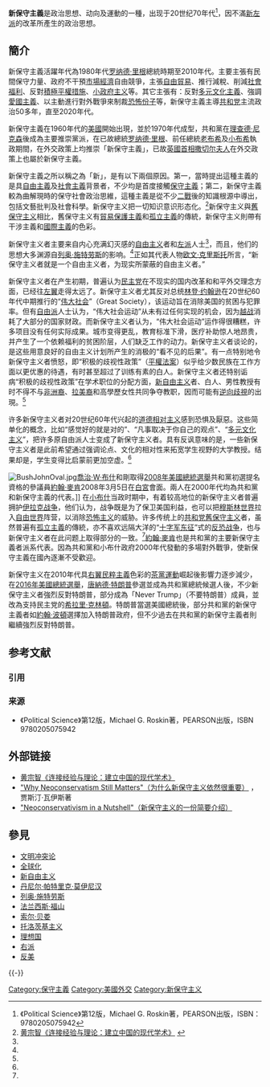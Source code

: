 {{noteTA
|1=zh:罗纳德·威尔逊·里根;zh-hans:罗纳德·威尔逊·里根;zh-hk:朗奴·列根;zh-tw:隆納·威爾森·雷根;
|2=zh:布什;zh-hans:布什;zh-hk:布殊;zh-tw:布希;
|3=zh-hans:撒切尔; zh-tw:柴契爾; zh-hk:戴卓爾;
}}

{{Conservatism}}

'''新保守主義'''是政治思想、动向及運動的一種，出现于20世纪70年代<ref name="#1">《Political Science》第12版，Michael G. Roskin著，PEARSON出版，ISBN：9780205075942</ref>，因不滿[[新左翼|新左派]]的改革所產生的政治思想。

== 簡介 ==
新保守主義活躍年代為1980年代[[罗纳德·里根|罗纳德·里根]]總統時期至2010年代。主要主張有民間保守力量、政府不干預[[市場經濟|市場經濟]]自由競爭，主張[[自由貿易|自由貿易]]、推行減稅、削減[[社會福利|社會福利]]、反對[[積極平權措施|積極平權措施]]、[[小政府主义|小政府主义]]等。其它主張有：反對[[多元文化主義|多元文化主義]]、強調[[愛國主義|愛國主義]]、以主動進行對外戰爭來制裁[[恐怖份子|恐怖份子]]等，新保守主義主導[[共和党_(美国)|共和党]]主流政治50多年，直至2020年代。

新保守主義在1960年代的[[美國|美國]]開始出現，並於1970年代成型，共和黨在[[理查德·尼克森|理查德·尼克森]]後成為主要推崇黨派，在已故總統[[罗纳德·里根|罗纳德·里根]]、前任總統[[老布希|老布希]]及[[小布希|小布希]]執政期間，在外交政策上均推崇「新保守主義」，已故[[英國首相|英國首相]][[玛格丽特·撒切尔|撒切尔夫人]]在外交政策上也屬於新保守主義。

新保守主義之所以稱之為「新」，是有以下兩個原因。第一，當時提出這種主義的是具[[自由主義|自由主義]]及[[社會主義|社會主義]]背景者，不少均是首度接觸[[保守主義|保守主義]]；第二，新保守主義較為曲解現時的保守社會政治思維，這種主義是從不少[[二戰|二戰]]後的知識根源中導出，包括文藝批判及社會科學。新保守主义把一切知识意识形态化。<ref name="#2">[http://www.opentimes.cn/bencandy.php?fid=126&aid=1169 黄宗智《连接经验与理论：建立中国的现代学术》] {{webarchive|url=https://web.archive.org/web/20160817052554/http://www.opentimes.cn/bencandy.php?fid=126&aid=1169 |date=2016-08-17 }}</ref>新保守主义與[[舊保守主义|舊保守主义]]相比，舊保守主义有[[貿易保護主義|貿易保護主義]]和[[孤立主義|孤立主義]]的傳統，新保守主义則帶有干涉主義和[[國際主義|國際主義]]的色彩。

新保守主义者主要来自内心充满幻灭感的[[自由主义|自由主义]]者和[[左派|左派]]人士<ref name="#1"/>，而且，他们的思想大多渊源自[[列奥·施特劳斯|列奥·施特劳斯]]的影响。<ref name="#2"/>正如其代表人物[[欧文·克里斯托|欧文·克里斯托]]所言，“新保守主义者就是一个自由主义者，为现实所蒙蔽的自由主义者。” 

新保守主义者在产生初期，普遍认为[[民主党_(美国)|民主党]]在不现实的国内改革和和平外交理念方面，已经往[[左翼|左翼]]走得太远了。新保守主义者尤其反对总统[[林登·约翰逊|林登·约翰逊]]在20世纪60年代中期推行的“[[伟大社会|伟大社会]]”（Great Society），该运动旨在消除美国的贫困与犯罪率。但有[[社会自由主义|自由派]]人士认为，“伟大社会运动”从未有过任何实现的机会，因为[[越战|越战]]消耗了大部分的国家财政。而新保守主义者认为，“伟大社会运动”运作得很糟糕，许多项目没有任何实际成果。城市变得更乱，教育标准下滑，医疗补助惊人地昂贵，并产生了一个依赖福利的贫困阶层，人们缺乏工作的动力。新保守主义者谈论的，是这些用意良好的自由主义计划所产生的消极的“看不见的后果”。有一点特别地令新保守主义者愤怒，即“积极的歧视性政策”（[[平權法案|平權法案]]）似乎给少数民族在工作方面以更优惠的待遇，有时甚至超过了训练有素的白人。新保守主义者还特别诟病“积极的歧视性政策”在学术职位的分配方面，[[新自由主义|新自由主义]]者、白人、男性教授有时不得不与[[非洲裔美國人|非洲裔]]、[[拉丁裔美國人|拉美裔]]和高學歷女性共同争夺教职，因而可能有[[逆向歧視|逆向歧視]]的出現。<ref name="#1"/>

许多新保守主义者对20世纪60年代兴起的[[道德相对主义|道德相对主义]]感到恐惧及厭惡。这些简单化的概念，比如“感觉好的就是对的”、“凡事取决于你自己的观点”、“[[多元文化主义|多元文化主义]]”，把许多原自由派人士变成了新保守主义者。具有反讽意味的是，一些新保守主义者是此前希望通过强调论点、文化的相对性来拓宽学生视野的大学教授。结果却是，学生变得比启蒙前更加空虚。<ref name="#1"/>

[[File:BushJohnOval.jpg|thumb]][[喬治·W·布什|喬治·W·布什]]和剛取得[[2008年美國總統選舉|2008年美國總統選舉]]共和黨初選提名資格的參議員[[約翰·麥肯|約翰·麥肯]]2008年3月5日在[[白宮|白宮]]會面。兩人在2000年代均為共和黨和新保守主義的代表。]]
在[[乔治·沃克·布什|小布什]]当政时期中，有着较高地位的新保守主义者普遍拥护[[伊拉克战争|伊拉克战争]]，他们认为，战争既是为了保卫美国利益，也可以把[[穆斯林世界|穆斯林世界]]拉入[[自由世界|自由世界]]阵营，以消除[[恐怖主义|恐怖主义]]的威胁。许多传统上的[[共和党_(美国)|共和党]][[舊保守主义|舊保守主义]]者，虽然普遍有[[孤立主義|孤立主義]]的傳統，亦不喜欢远隔大洋的“[[十字军东征|十字军东征]]”式的[[反恐战争|反恐战争]]，也与新保守主义者在此问题上取得部分的一致。<ref name="#1"/>[[約翰·麥肯|約翰·麥肯]]也是共和黨的主要新保守主義者派系代表。因為共和黨和小布什政府2000年代發動的多場對外戰爭，使新保守主義在國內逐漸不受歡迎。

新保守主义在2010年代具[[右翼民粹主義|右翼民粹主義]]色彩的[[茶黨運動|茶黨運動]]崛起後影響力逐步減少，在[[2016年美國總統選舉|2016年美國總統選舉]]，[[唐納德·特朗普|唐納德·特朗普]]參選並成為共和黨總統候選人後，不少新保守主义者強烈反對特朗普，部分成為「Never Trump」（不要特朗普）成員，並改為支持民主党的[[希拉里·克林頓|希拉里·克林頓]]。特朗普當選美國總統後，部分共和黨的新保守主義者如[[約翰·波頓|約翰·波頓]]選擇加入特朗普政府，但不少過去在共和黨的新保守主義者則繼續強烈反對特朗普。

== 参考文献 ==
=== 引用 ===
{{Reflist}}

=== 来源 ===
* 《Political Science》第12版，Michael G. Roskin著，PEARSON出版，ISBN 9780205075942

== 外部链接 ==
* [https://web.archive.org/web/20160817052554/http://www.opentimes.cn/bencandy.php?fid=126&aid=1169 黄宗智《连接经验与理论：建立中国的现代学术》]
* [https://www.brookings.edu/wp-content/uploads/2016/06/05_neoconservatism_vaisse.pdf "Why Neoconservatism Still Matters"（为什么新保守主义依然很重要）] {{Wayback|url=https://www.brookings.edu/wp-content/uploads/2016/06/05_neoconservatism_vaisse.pdf |date=20201112033150 }}，贾斯汀·瓦伊斯著
* [https://lobelog.com/neoconservativism-in-a-nutshell/ "Neoconservativism in a Nutshell"（新保守主义的一份简要介绍）] {{Wayback|url=https://lobelog.com/neoconservativism-in-a-nutshell/ |date=20210105174551 }}

== 參見 ==
* [[文明冲突论|文明冲突论]]
* [[全球化|全球化]]
* [[新自由主义|新自由主义]]
* [[丹尼尔·帕特里克·莫伊尼汉|丹尼尔·帕特里克·莫伊尼汉]]
* [[列奥·施特劳斯|列奥·施特劳斯]]
* [[法兰西斯·福山|法兰西斯·福山]]
* [[索尔·贝娄|索尔·贝娄]]
* [[托洛茨基主义|托洛茨基主义]]
* [[理想国|理想国]]
* [[右派|右派]]
* [[反美|反美]]

{{-}}
{{冷戰}}

[[Category:保守主義|Category:保守主義]]
[[Category:美國外交|Category:美國外交]]
[[Category:新保守主义|Category:新保守主义]]